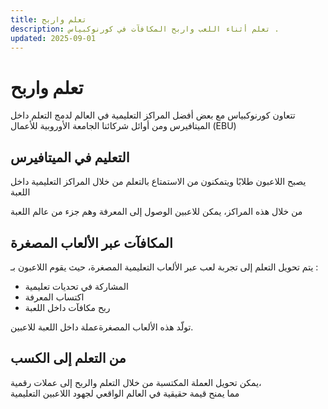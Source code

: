 ```yaml
---
title: تعلم واربح
description: تعلم أثناء اللعب واربح المكافآت في كورنوكبياس .
updated: 2025-09-01
---
```


# تعلم واربح

تتعاون كورنوكبياس  مع بعض أفضل المراكز التعليمية في العالم لدمج التعلم داخل الميتافيرس
ومن أوائل شركائنا الجامعة الأوروبية للأعمال (EBU)



## التعليم في الميتافيرس

يصبح اللاعبون طلابًا ويتمكنون من الاستمتاع بالتعلم من خلال المراكز التعليمية داخل اللعبة

من خلال هذه المراكز، يمكن للاعبين الوصول إلى المعرفة وهم جزء من عالم اللعبة



## المكافآت عبر الألعاب المصغرة

يتم تحويل التعلم إلى تجربة لعب عبر الألعاب التعليمية المصغرة، حيث يقوم اللاعبون بـ :  
- المشاركة في تحديات تعليمية  
- اكتساب المعرفة  
- ربح مكافآت داخل اللعبة  

تولّد هذه الألعاب المصغرةعملة داخل اللعبة للاعبين.  



## من التعلم إلى الكسب

يمكن تحويل العملة المكتسبة من خلال التعلم والربح إلى عملات رقمية،  
مما يمنح قيمة حقيقية في العالم الواقعي لجهود اللاعبين التعليمية
